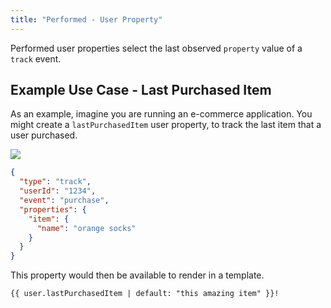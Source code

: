```yaml
---
title: "Performed - User Property"
---
```


Performed user properties select the last observed `property` value of a `track` event.


## Example Use Case - Last Purchased Item

As an example, imagine you are running an e-commerce application. You might create a `lastPurchasedItem` user property, to track the last item that a user purchased.

<Frame>
  <img src="/images/last-purchased-item-up.png" />
</Frame>

```json
{
  "type": "track",
  "userId": "1234",
  "event": "purchase",
  "properties": {
    "item": {
      "name": "orange socks"
    }
  }
}
```

This property would then be available to render in a template.


```html
{{ user.lastPurchasedItem | default: "this amazing item" }}!
```
